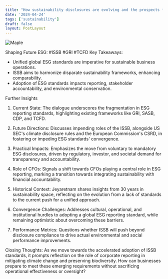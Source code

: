 ```yaml
---
title: "How sustainability disclosures are evolving and the prospects for convergence"
date: '2024-04-24'
tags: ['sustainability']
draft: false
layout: PostLayout
---
```


<div className="flex justify-center">
  <div className="my-1 w-full px-2 xl:my-1 xl:w-1/2 xl:px-2">
    <img src="https://img.youtube.com/vi/Jpylp548MK4/0.jpg" alt="Maple" className="mx-auto h-58 w-auto" />
  </div>
</div>

Shaping Future ESG: #ISSB #GRI #TCFD
Key Takeaways:
- Unified global ESG standards are imperative for sustainable business operations.
- ISSB aims to harmonize disparate sustainability frameworks, enhancing comparability.
- Adoption of ESG standards impacts reporting, stakeholder accountability, and environmental conservation.

Further Insights
1. Current State:
The dialogue underscores the fragmentation in ESG reporting standards, highlighting existing frameworks like GRI, SASB, CDP, and TCFD.

2. Future Directions:
Discusses impending roles of the ISSB, alongside US SEC's climate disclosure rules and the European Commission's CSRD, in fostering or impeding ESG standards' convergence.

3. Practical Impacts:
Emphasizes the move from voluntary to mandatory ESG disclosures, driven by regulatory, investor, and societal demand for transparency and accountability.

4. Role of CFOs:
Signals a shift towards CFOs playing a central role in ESG reporting, marking a transition towards integrating sustainability with financial accountability.

5. Historical Context:
Jeyaretnam shares insights from 30 years in sustainability space, reflecting on the evolution from a lack of standards to the current push for a unified approach.

6. Convergence Challenges:
Addresses cultural, operational, and institutional hurdles to adopting a global ESG reporting standard, while remaining optimistic about overcoming these barriers.

7. Performance Metrics:
Questions whether ISSB will push beyond disclosure compliance to drive actual environmental and social performance improvements.

Closing Thoughts:
As we move towards the accelerated adoption of ISSB standards, it prompts reflection on the role of corporate reporting in mitigating climate change and preserving biodiversity. How can businesses prepare to meet these emerging requirements without sacrificing operational effectiveness or oversight?
